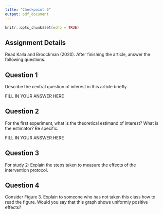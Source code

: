 ```yaml
---
title: "Checkpoint 6"
output: pdf_document
---
```


```r
knitr::opts_chunk$set(echo = TRUE)
```

## Assignment Details 

Read Kalla and Broockman (2020). After finishing the article, answer the following questions. 


## Question 1 

Describe the central question of interest in this article briefly. 

FILL IN YOUR ANSWER HERE 

## Question 2

For the first experiment, what is the theoretical estimand of interest? What is the estimator? Be specific. 

FILL IN YOUR ANSWER HERE 

## Question 3 

For study 2: Explain the steps taken to measure the effects of the intervention protocol. 

## Question 4 

Consider Figure 3. Explain to someone who has not taken this class how to read the figure. Would you say that this graph shows uniformly positive effects? 